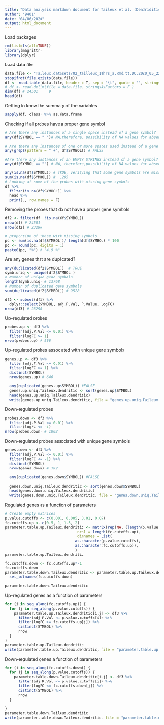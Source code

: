 ```yaml
---
title: "Data analysis markdown document for Taileux et al. (Dendriditic cells)."
author: '9401'
date: "04/06/2020"
output: html_document
---
```


Load packages
```r
rm(list=ls(all=TRUE))
library(magrittr)
library(dplyr)
```

Load data file
```r
data.file <- "Taileux.datasets/02_tailleux_18hrs_a.Rmd.tt.DC.2020_05_22.txt"
stopifnot(file.exists(data.file))
df <- read.table(data.file, header = T, sep = "\t", quote = "", stringsAsFactors = F)
# df <- read.delim(file = data.file, stringsAsFactors = F )
dim(df) # 24501     9   
head(df)
```

Getting to know the summary of the variables
```r
sapply(df, class) %>% as.data.frame
```

Checking if all probes have a proper gene symbol
```r

# Are there any instances of a single space instead of a gene symbol?
any(df$SYMBOL == " ")# NA,therefore, possibility of NA values for absent gene symbols

# Are there any instances of one or more spaces used instead of a gene symbol?
any(grepl(pattern = " +", df$SYMBOL)) # FALSE 

#Are there any instances of an EMPTY STRINGS instead of a gene symbol?
any(df$SYMBOL == "") # NA, therefore,possibility of NA values for absent gene symbols 

any(is.na(df$SYMBOL)) # TRUE, verifying that some gene symbols are missing.
sum(is.na(df$SYMBOL)) #  1205
# Looking at some of the probes with missing gene symbols
df %>%
  filter(is.na(df$SYMBOL)) %>%
  head %>%
  print(., row.names = F)
```

Removing the probes that do not have a proper gene symbols
```r
df2 <- filter(df, !is.na(df$SYMBOL))
nrow(df) # 24501
nrow(df2) # 23296

# proportion of those with missing symbols
pc <- sum(is.na(df$SYMBOL))/ length(df$SYMBOL) * 100
pc <- round(pc, digits = 1)
paste0(pc, "%") # "4.9 %"

```

Are any genes that are duplicated?
```r
any(duplicated(df2$SYMBOL))  # TRUE
symb.uniq <- unique(df2$SYMBOL ) 
# Number of unique gene symbols
length(symb.uniq) # 13768 
# Number of duplicated gene symbols
sum(duplicated(df2$SYMBOL)) # 9528

```

```r
df3 <- subset(df2) %>% 
  dplyr::select(SYMBOL, adj.P.Val, P.Value, logFC)
nrow(df3) # 23296

```

 Up-regulated probes 
```r
probes.up <- df3 %>%
  filter(adj.P.Val <= 0.01) %>%
  filter(logFC >= 1) 
nrow(probes.up) # 888
```

Up-regulated probes associated with unique gene symbols
```r

genes.up <- df3 %>%
  filter(adj.P.Val <= 0.01) %>%
  filter(logFC >= 1) %>%
  distinct(SYMBOL)
  nrow(genes.up) # 646
  
  any(duplicated(genes.up$SYMBOL)) #FALSE
  genes.up.uniq.Taileux.dendritic <- sort(genes.up$SYMBOL)
  head(genes.up.uniq.Taileux.dendritic)
  write(genes.up.uniq.Taileux.dendritic, file = "genes.up.uniq.Taileux.dendritic")
```

Down-regulated probes 
```r
probes.down <- df3 %>%
  filter(adj.P.Val <= 0.01) %>%
  filter(logFC <= -1) 
nrow(probes.down) # 1002
```

Down-regulated probes associated with unique gene symbols
```r

genes.down <- df3 %>%
  filter(adj.P.Val <= 0.01) %>%
  filter(logFC <= -1) %>%
  distinct(SYMBOL)
  nrow(genes.down) # 792
  
  any(duplicated(genes.down$SYMBOL)) #FALSE
  
  genes.down.uniq.Taileux.dendritic <- sort(genes.down$SYMBOL)
  head(genes.down.uniq.Taileux.dendritic)
  write(genes.down.uniq.Taileux.dendritic, file = "genes.down.uniq.Taileux.dendritic")
```

Regulated genes as a function of parameters
```r
# Create empty matrices
p.value.cutoffs <- c(0.001, 0.005, 0.01, 0.05)
fc.cutoffs.up <- c(0.5, 1, 1.5, 2)
parameter.table.up.Taileux.dendritic <- matrix(rep(NA, (length(p.value.cutoffs) * length(fc.cutoffs.up))),
                                 ncol = length(fc.cutoffs.up),
                                 dimnames = list(
                                as.character(p.value.cutoffs),
                                as.character(fc.cutoffs.up)),
                                )
parameter.table.up.Taileux.dendritic

fc.cutoffs.down <- fc.cutoffs.up*-1
fc.cutoffs.down
parameter.table.down.Taileux.dendritic <- parameter.table.up.Taileux.dendritic %>%
  set_colnames(fc.cutoffs.down)

parameter.table.down.Taileux.dendritic
```

Up-regulated genes as a function of parameters
```r
for (i in seq_along(fc.cutoffs.up)) {
  for (j in seq_along(p.value.cutoffs)) {
    parameter.table.up.Taileux.dendritic[i,j] <- df3 %>%
      filter(adj.P.Val <= p.value.cutoffs[i]) %>%
      filter(logFC >= fc.cutoffs.up[j]) %>%
      distinct(SYMBOL) %>%
      nrow
  }
}
parameter.table.up.Taileux.dendritic
write(parameter.table.up.Taileux.dendritic, file = "parameter.table.up.Taileux.dendritic")
```
Down-regulated genes a function of parameters
```r
for (i in seq_along(fc.cutoffs.down)) {
  for (j in seq_along(p.value.cutoffs)) {
    parameter.table.down.Taileux.dendritic[i,j] <- df3 %>%
      filter(adj.P.Val <= p.value.cutoffs[i]) %>%
      filter(logFC <= fc.cutoffs.down[j]) %>%
      distinct(SYMBOL) %>%
      nrow
  }
  
}
parameter.table.down.Taileux.dendritic
write(parameter.table.down.Taileux.dendritic, file = "parameter.table.down.Taileux.dendritic")
```




